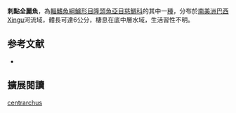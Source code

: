{{Speciesbox
| name = 刺點全麗魚
| status = NE
| status_system = IUCN3.1
| image = 
| image_width = 240px
| genus = Teleocichla
| species = centrarchus
| authority = [[Kullander|Kullander]], 1988
| synonyms = *''Crenicichla centrarchus''<br /><small>Kullander, 1988</small>
}}

'''刺點全麗魚'''，為[[輻鰭魚綱|輻鰭魚綱]][[鱸形目|鱸形目]][[隆頭魚亞目|隆頭魚亞目]][[慈鯛科|慈鯛科]]的其中一[[種|種]]，分布於[[南美洲|南美洲]][[巴西|巴西]]Xingu河流域，體長可達6公分，棲息在底中層水域，生活習性不明。
==参考文献==
*{{FishBase_species|genus=Teleocichla|species=centrarchus|year=2013|month=5}}

== 擴展閱讀 ==
{{refbegin}}
{{wikispecies-inline|Teleocichla centrarchus|刺點全麗魚}}
{{refend}}
{{Taxonbar|from=Q7478807}}

[[Category:全麗魚屬|centrarchus]]


{{鱸形目小作品}}